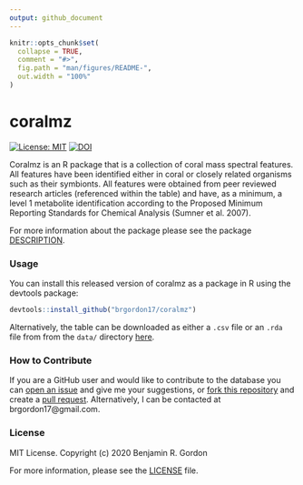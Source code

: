 ```yaml
---
output: github_document
---
```


<!-- README.md is generated from README.Rmd. Please edit that file -->

```r
knitr::opts_chunk$set(
  collapse = TRUE,
  comment = "#>",
  fig.path = "man/figures/README-",
  out.width = "100%"
)
```
# coralmz

<!-- badges: start -->
[![License: MIT](https://img.shields.io/badge/License-MIT-yellow.svg)](https://opensource.org/licenses/MIT)
[![DOI](https://zenodo.org/badge/DOI/10.5281/zenodo.3953883.svg)](https://doi.org/10.5281/zenodo.3953883)
<!-- badges: end -->

Coralmz is an R package that is a collection of coral mass spectral features.
All features have been identified either in coral or closely related organisms 
such as their symbionts. All features were obtained from peer reviewed research articles (referenced within the table) and have, as a minimum, a level 1 metabolite identification according to the Proposed Minimum Reporting Standards for Chemical Analysis (Sumner et al. 2007).

For more information about the package please see the
package [DESCRIPTION](DESCRIPTION).

### Usage

You can install this released version of coralmz as a package in R using the
devtools package:

``` r
devtools::install_github("brgordon17/coralmz")
```

Alternatively, the table can be downloaded as either a `.csv` file or an `.rda` 
file from from the `data/` directory [here](data/).

### How to Contribute
If you are a GitHub user and would like to contribute to the database you can 
[open an issue](https://help.github.com/en/articles/creating-an-issue)
and give me your suggestions, or 
[fork this repository](https://help.github.com/en/articles/fork-a-repo)
and create a 
[pull request](https://help.github.com/en/articles/creating-a-pull-request). Alternatively, I can be contacted at brgordon17@gmail.com.

### License
MIT License. Copyright (c) 2020 Benjamin R. Gordon

For more information, please see the [LICENSE](LICENSE.md) file.
